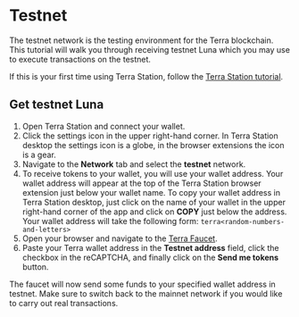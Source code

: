 # Testnet

The testnet network is the testing environment for the Terra blockchain. This tutorial will walk you through receiving testnet Luna which you may use to execute transactions on the testnet.

If this is your first time using Terra Station, follow the [Terra Station tutorial](Download/terra-station-desktop.mdx).

## Get testnet Luna
1. Open Terra Station and connect your wallet.
2. Click the settings icon in the upper right-hand corner.  In Terra Station desktop the settings icon is a globe, in the browser extensions the icon is a gear.
3. Navigate to the **Network** tab and select the **testnet** network.
4. To receive tokens to your wallet, you will use your wallet address. Your wallet address will appear at the top of the Terra Station browser extension just below your wallet name. To copy your wallet address in Terra Station desktop, just click on the name of your wallet in the upper right-hand corner of the app and click on **COPY** just below the address. Your wallet address will take the following form: `terra<random-numbers-and-letters>`
3. Open your browser and navigate to the [Terra Faucet](https://faucet.terra.money).
4. Paste your Terra wallet address in the **Testnet address** field, click the checkbox in the reCAPTCHA, and finally click on the **Send me tokens** button.

The faucet will now send some funds to your specified wallet address in testnet. Make sure to switch back to the mainnet network if you would like to carry out real transactions.
